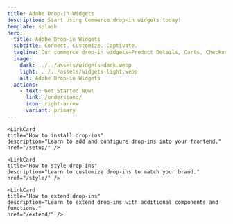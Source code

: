 ```yaml
---
title: Adobe Drop-in Widgets
description: Start using Commerce drop-in widgets today!
template: splash
hero:
  title: Adobe Drop-in Widgets
  subtitle: Connect. Customize. Captivate.
  tagline: Our commerce drop-in widgets—Product Details, Carts, Checkout and more—are among the fastest and most customizable commerce components in the industry.
  image:
    dark: ../../assets/widgets-dark.webp
    light: ../../assets/widgets-light.webp
    alt: Adobe Drop-in Widgets
  actions:
    - text: Get Started Now!
      link: /understand/
      icon: right-arrow
      variant: primary
---
```



<CardGrid>
    <LinkCard
    title="What are drop-ins?"
    description="Learn how drop-ins work to accelerate sites and engage customers."
    href="/understand/" />

    <LinkCard
    title="How to install drop-ins"
    description="Learn to add and configure drop-ins into your frontend."
    href="/setup/" />

    <LinkCard
    title="How to style drop-ins"
    description="Learn to customize drop-ins to match your brand."
    href="/style/" />

    <LinkCard
    title="How to extend drop-ins"
    description="Learn to extend drop-ins with additional components and functions."
    href="/extend/" />

</CardGrid>

